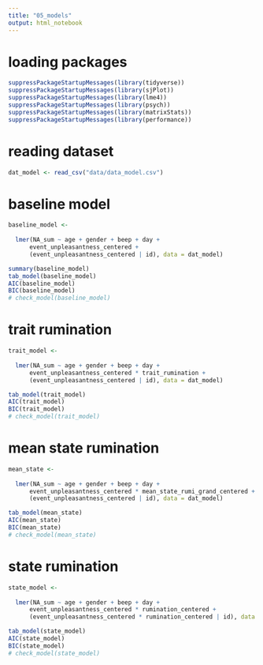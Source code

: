 ```yaml
---
title: "05_models"
output: html_notebook
---
```


# loading packages
```r
suppressPackageStartupMessages(library(tidyverse))
suppressPackageStartupMessages(library(sjPlot))
suppressPackageStartupMessages(library(lme4))
suppressPackageStartupMessages(library(psych))
suppressPackageStartupMessages(library(matrixStats))
suppressPackageStartupMessages(library(performance))
```


# reading dataset
```r
dat_model <- read_csv("data/data_model.csv")
```


# baseline model
```r
baseline_model <-
  
  lmer(NA_sum ~ age + gender + beep + day + 
      event_unpleasantness_centered +
      (event_unpleasantness_centered | id), data = dat_model)

summary(baseline_model)
tab_model(baseline_model)
AIC(baseline_model)
BIC(baseline_model)
# check_model(baseline_model)
```


# trait rumination
```r
trait_model <-
  
  lmer(NA_sum ~ age + gender + beep + day + 
      event_unpleasantness_centered * trait_rumination + 
      (event_unpleasantness_centered | id), data = dat_model)

tab_model(trait_model)
AIC(trait_model)
BIC(trait_model)
# check_model(trait_model)
```


# mean state rumination
```r
mean_state <-
  
  lmer(NA_sum ~ age + gender + beep + day + 
      event_unpleasantness_centered * mean_state_rumi_grand_centered + 
      (event_unpleasantness_centered | id), data = dat_model)

tab_model(mean_state)
AIC(mean_state)
BIC(mean_state)
# check_model(mean_state)
```


# state rumination
```r
state_model <-
  
  lmer(NA_sum ~ age + gender + beep + day + 
      event_unpleasantness_centered * rumination_centered + 
      (event_unpleasantness_centered * rumination_centered | id), data = dat_model)

tab_model(state_model)
AIC(state_model)
BIC(state_model)
# check_model(state_model)
```
